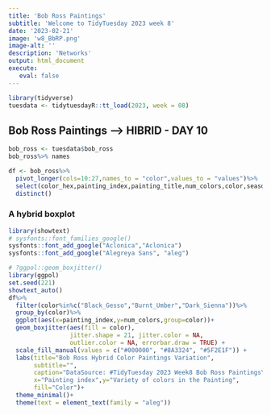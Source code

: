 ```yaml
---
title: 'Bob Ross Paintings'
subtitle: 'Welcome to TidyTuesday 2023 week 8'
date: '2023-02-21'
image: 'w8_BbRP.png'
image-alt: ''
description: 'Networks'
output: html_document
execute: 
   eval: false
---
```

```r
library(tidyverse)
tuesdata <- tidytuesdayR::tt_load(2023, week = 08)
```

## Bob Ross Paintings ---> HIBRID - DAY 10

```r
bob_ross <- tuesdata$bob_ross
bob_ross%>% names
```

```r
df <- bob_ross%>%
  pivot_longer(cols=10:27,names_to = "color",values_to = "values")%>%
  select(color_hex,painting_index,painting_title,num_colors,color,season,episode)%>%
  distinct()

```



### A hybrid boxplot

```r
library(showtext)
# sysfonts::font_families_google()
sysfonts::font_add_google("Aclonica","Aclonica")
sysfonts::font_add_google("Alegreya Sans", "aleg")
```

```r
# ?ggpol::geom_boxjitter()
library(ggpol)
set.seed(221)
showtext_auto()
df%>%
  filter(color%in%c("Black_Gesso","Burnt_Umber","Dark_Sienna"))%>%
  group_by(color)%>%
  ggplot(aes(x=painting_index,y=num_colors,group=color))+
  geom_boxjitter(aes(fill = color),
                 jitter.shape = 21, jitter.color = NA,
                 outlier.color = NA, errorbar.draw = TRUE) +
  scale_fill_manual(values = c("#000000", "#8A3324", "#5F2E1F")) +
  labs(title="Bob Ross Hybrid Color Paintings Variation",
       subtitle="",
       caption="DataSource: #TidyTuesday 2023 Week8 Bob Ross Paintings\nDataViz: Federica Gazzelloni #30DayChartChallenge 2023 Day10 - hybrid",
       x="Painting index",y="Variety of colors in the Painting",
       fill="Color")+
  theme_minimal()+
  theme(text = element_text(family = "aleg"))
```

